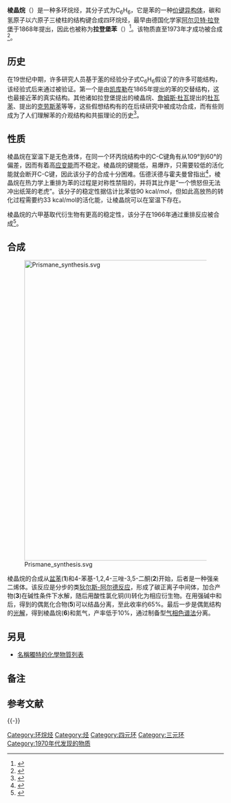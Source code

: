{{noteTA|G1=Chemistry}}
{{chembox
|   Name = 棱晶烷
|   ImageFileL1 = Prisman2.svg
|   ImageSizeL1 = 100px 
|   ImageNameL1 = Chemical structure of prismane
|   ImageFileR1 = prismane-stick.png
|   ImageSizeR1 = 120px  
|   ImageNameR1 = Chemical structure of prismane
|   ImageFile2 = prismane-CPK.png
|   ImageSize2 = 120px  
|   ImageName2 = CPK model of prismane
|   IUPACName = Tetracyclo[2.2.0.0<sup>2,6</sup>.0<sup>3,5</sup>]hexane
| Section1 = {{Chembox Identifiers
| CASNo = 650-42-0
| CASNo_Ref = {{cascite|correct|CAS}}
|    SMILES  =  C12C3C1C4C2C34
|    InChI  =  1/C6H6/c1-2-3(1)6-4(1)5(2)6/h1-6H
|  InChIKey  =  RCJOMOPNGOSMJU-UHFFFAOYAA
|  StdInChI_Ref  = {{stdinchicite|correct|chemspider}}|  StdInChI  =  1S/C6H6/c1-2-3(1)6-4(1)5(2)6/h1-6H
|  StdInChIKey_Ref  = {{stdinchicite|correct|chemspider}}|  StdInChIKey  =  RCJOMOPNGOSMJU-UHFFFAOYSA-N
|  ChemSpiderID_Ref  = {{chemspidercite|correct|chemspider}}|  ChemSpiderID = 16736515  
}}
| Section2 = {{Chembox Properties
|   C=6 |H=6
|   Density = 
|   MeltingPt = 
|   BoilingPt = 
  }}
}}

'''棱晶烷'''（{{lang-en|prismane}}）是一种多环烷烃，其分子式为C<sub>6</sub>H<sub>6</sub>，它是苯的一种[[价键异构体|价键异构体]]，碳和氢原子以六原子三棱柱的结构键合成四环烷烃，最早由德国化学家[[阿尔贝特·拉登堡|阿尔贝特·拉登堡]]于1868年提出，因此也被称为'''拉登堡苯'''（{{lang|en|Ladenburg benzene}}）<ref>{{cite journal | author=Ladenburg A.|title= Bemerkungen zur aromatischen Theorie| journal= Chemische Berichte| volume= 2| pages= 140–2 | year=1869 | doi= 10.1002/cber.18690020171 | url=https://books.google.com/books?id=Epg8AAAAIAAJ&pg=PA140|author-link=阿尔贝特·拉登堡 }}</ref>。该物质直至1973年才成功被合成<ref>{{cite journal |author1=Katz T. J. |author2=Acton N. | title= Synthesis of Prismane | journal= Journal of the American Chemical Society  | year=1973 | volume=95 | pages=2738–2739|doi =10.1021/ja00789a084 | issue=8}}</ref>。

== 历史 ==
在19世纪中期，许多研究人员基于[[苯|苯]]的经验分子式C<sub>6</sub>H<sub>6</sub>假设了的许多可能结构，该经验式后来通过{{le|燃烧分析|combustion analysis}}被验证。第一个是由[[奥古斯特·凯库勒|凯库勒]]在1865年提出的苯的交替结构，这也最接近苯的真实结构。其他诸如拉登堡提出的棱晶烷、[[詹姆斯·杜瓦|詹姆斯·杜瓦]]提出的[[杜瓦苯|杜瓦苯]]、{{le|阿道夫·卡尔·路德维希·克劳斯|Adolf Karl Ludwig Claus|克劳斯}}提出的[[克劳斯苯|克劳斯苯]]等等，这些假想结构有的在后续研究中被成功合成，而有些则成为了人们理解苯的介观结构和共振理论的历史<ref>{{cite journal |author1=UD Priyakumar |author2=TC Dinadayalane |author3=GN Sastry | title=A computational study of the valence isomers of benzene and their group V hetero analogs| journal= New J. Chem.| volume= 26| pages= 347–353 | year=2002| doi=10.1039/b109067d | issue=3 }}</ref>。

== 性质 ==
棱晶烷在室温下是无色液体，在同一个环丙烷结构中的C-C键角有从109°到60°的偏差，因而有着高[[应变能|应变能]]而不稳定。棱晶烷的键能低，易爆炸，只需要较低的活化能就会断开C-C键，因此该分子的合成十分困难。伍德沃德与霍夫曼曾指出<ref>{{cite journal | doi = 10.1002/anie.196907811 | title = The Conservation of Orbital Symmetry | journal = Angewandte Chemie International Edition in English | volume = 8 | issue = 11 | pages = 781–853 | year = 1969 | last1 = Woodward | first1 = R. B. | last2 = Hoffmann | first2 = Roald }}</ref>，棱晶烷在热力学上重排为苯的过程是对称性禁阻的{{NoteTag|参考[[分子轨道对称守恒原理|分子轨道对称守恒原理]]}}，并将其比作是“一个愤怒但无法冲出纸笼的老虎”。该分子的稳定性据估计比苯低90 kcal/mol，但如此高放热的转化过程需要约33 kcal/mol的活化能，让棱晶烷可以在室温下存在。

棱晶烷的六甲基取代衍生物有更高的稳定性，该分子在1966年通过重排反应被合成<ref>{{cite journal |author1=Lemal D. M. |author2=Lokensgard J. P. | title= Hexamethylprismane | journal= Journal of the American Chemical Society | year=1966 | volume=88 | pages=5934–5935|doi =10.1021/ja00976a046 | issue= 24 }}</ref>。

== 合成 ==
[[Image:Prismane_synthesis.svg|700px]]

棱晶烷的合成从[[休克尔苯|盆苯]]('''1''')和4-苯基-1,2,4-三唑-3,5-二酮('''2''')开始，后者是一种强亲二烯体。该反应是分步的类[[狄尔斯-阿尔德反应|狄尔斯-阿尔德反应]]，形成了碳正离子中间体，加合产物('''3''')在碱性条件下水解，随后用酸性氯化铜(II)转化为相应衍生物。在用强碱中和后，得到的偶氮化合物('''5''')可以结晶分离，至此收率约65%。最后一步是偶氮结构的[[光解|光解]]，得到棱晶烷('''6''')和氮气，产率低于10%，通过制备型[[气相色谱法|气相色谱法]]分离。

==另見==
* [[名稱獨特的化學物質列表|名稱獨特的化學物質列表]]

== 备注 ==
{{NoteFoot}}

== 参考文献 ==
{{Reflist}}

{{-}}
{{苯}}

[[Category:环烷烃|Category:环烷烃]]
[[Category:烃|Category:烃]]
[[Category:四元环|Category:四元环]]
[[Category:三元环|Category:三元环]]
[[Category:1970年代发现的物质|Category:1970年代发现的物质]]